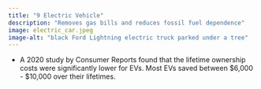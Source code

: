 ```yaml
---
title: "9 Electric Vehicle"
description: "Removes gas bills and reduces fossil fuel dependence"
image: electric_car.jpeg
image-alt: "black Ford Lightning electric truck parked under a tree"
---
```


-   A 2020 study by Consumer Reports found that the lifetime ownership costs were significantly lower for EVs. Most EVs saved between \$6,000 - \$10,000 over their lifetimes.
